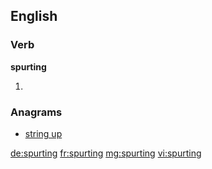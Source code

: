 ==English==

===Verb===
'''spurting'''

# {{present participle of|spurt}}

===Anagrams===
* [[string up#English|string up]]

[[de:spurting]]
[[fr:spurting]]
[[mg:spurting]]
[[vi:spurting]]